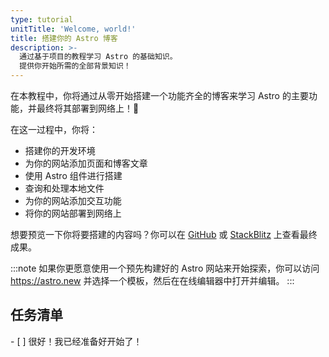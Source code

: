 ```yaml
---
type: tutorial
unitTitle: 'Welcome, world!'
title: 搭建你的 Astro 博客
description: >-
  通过基于项目的教程学习 Astro 的基础知识。
  提供你开始所需的全部背景知识！
---
```


<Lede> 在本教程中，你将通过从零开始搭建一个功能齐全的博客来学习 Astro 的主要功能，并最终将其部署到网络上！🚀 </Lede>

在这一过程中，你将：
- 搭建你的开发环境 
- 为你的网站添加页面和博客文章
- 使用 Astro 组件进行搭建
- 查询和处理本地文件
- 为你的网站添加交互功能
- 将你的网站部署到网络上

想要预览一下你将要搭建的内容吗？你可以在 [GitHub](https://github.com/withastro/blog-tutorial-demo) 或 [StackBlitz](https://stackblitz.com/github/withastro/blog-tutorial-demo/tree/complete?file=src%2Fpages%2Findex.astro) 上查看最终成果。

:::note
如果你更愿意使用一个预先构建好的 Astro 网站来开始探索，你可以访问 https://astro.new 并选择一个模板，然后在在线编辑器中打开并编辑。
::: 

<Box icon="check-list">

## 任务清单

<Checklist>
- [ ] 很好！我已经准备好开始了！
</Checklist>
</Box>
